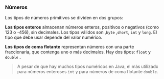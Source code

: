 ### **Números**

Los tipos de números primitivos se dividen en dos grupos:

**Los tipos enteros** almacenan números enteros, positivos o negativos (como 123 o -456), sin decimales. Los tipos válidos son ,`byte` ,`short`, `int` y `long`. El tipo que debe usar depende del valor numérico.

**Los tipos de coma flotante** representan números con una parte fraccionaria, que contenga uno o más decimales. Hay dos tipos: `float` y `double` .

> A pesar de que hay muchos tipos numéricos en Java, el más utilizado para números enteroses `int` y para números de coma flotante `double`.


